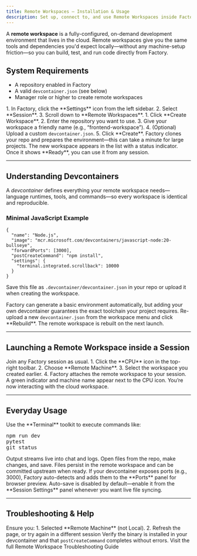```yaml
---
title: Remote Workspaces – Installation & Usage
description: Set up, connect to, and use Remote Workspaces inside Factory sessions
---
```


A **remote workspace** is a fully-configured, on-demand development environment that lives in the cloud. Remote workspaces give you the same tools and dependencies you'd expect locally—without any machine-setup friction—so you can build, test, and run code directly from Factory.

## System Requirements

- A repository enabled in Factory
- A valid `devcontainer.json` (see below)
- Manager role or higher to create remote workspaces

<Steps>

  <Step title="Open Session Settings">
    1. In Factory, click the **Settings** icon from the left sidebar.  
    2. Select **Session**.
    3. Scroll down to **Remote Workspaces**.
  </Step>

  <Step title="Create a New Remote Workspace">
    1. Click **Create Workspace**.  
    2. Enter the repository you want to use.  
    3. Give your workspace a friendly name (e.g., “frontend-workspace”).  
    4. (Optional) Upload a custom <code>devcontainer.json</code>.  
    5. Click **Create**.
    <Note>
      Factory clones your repo and prepares the environment—this can take a minute for large projects.
    </Note>
  </Step>

  <Step title="Verify Workspace Ready">
    The new workspace appears in the list with a status indicator. Once it shows **Ready**, you can use it from any session.
  </Step>

</Steps>

---

## Understanding Devcontainers

A _devcontainer_ defines everything your remote workspace needs—language runtimes, tools, and commands—so every workspace is identical and reproducible.

### Minimal JavaScript Example

```jsonc
{
  "name": "Node.js",
  "image": "mcr.microsoft.com/devcontainers/javascript-node:20-bullseye",
  "forwardPorts": [3000],
  "postCreateCommand": "npm install",
  "settings": {
    "terminal.integrated.scrollback": 10000
  }
}
```

Save this file as `.devcontainer/devcontainer.json` in your repo or upload it when creating the workspace.

<AccordionGroup>

  <Accordion title="Do I need a devcontainer?">
    Factory can generate a basic environment automatically, but adding your own devcontainer guarantees the exact toolchain your project requires.
  </Accordion>

  <Accordion title="Updating devcontainer settings">
    Re-upload a new <code>devcontainer.json</code> from the workspace menu and click **Rebuild**. The remote workspace is rebuilt on the next launch.
  </Accordion>

</AccordionGroup>

---

## Launching a Remote Workspace inside a Session

<Steps>

  <Step title="Open or Start a Session">
    Join any Factory session as usual.
  </Step>

  <Step title="Connect to Cloud Machine">
    1. Click the **CPU** icon in the top-right toolbar.  
    2. Choose **Remote Machine**.  
    3. Select the workspace you created earlier.  
    4. Factory attaches the remote workspace to your session.
  </Step>

  <Step title="Confirm Connection">
    A green indicator and machine name appear next to the CPU icon. You’re now interacting with the cloud workspace.
  </Step>

</Steps>

---

## Everyday Usage

<CardGroup cols={2}>

  <Card title="Run CLI Commands" icon="terminal">
    Use the **Terminal** toolkit to execute commands like:
    <pre>npm run dev
pytest
git status</pre>
    Output streams live into chat and logs.
  </Card>

  <Card title="Edit & Save Files" icon="file-code">
    Open files from the repo, make changes, and save.  
    Files persist in the remote workspace and can be committed upstream when ready.
  </Card>

  <Card title="Port Forwarding" icon="globe">
    If your devcontainer exposes ports (e.g., 3000), Factory auto-detects and adds them to the **Ports** panel for browser preview.
  </Card>

  <Card title="Auto-Save Controls" icon="save">
    Auto-save is disabled by default—enable it from the **Session Settings** panel whenever you want live file syncing.
  </Card>

</CardGroup>

---

## Troubleshooting & Help

<AccordionGroup>

  <Accordion title="Can't connect from session">
    Ensure you:  
    1. Selected **Remote Machine** (not Local).  
    2. Refresh the page, or try again in a different session
  </Accordion>

  <Accordion title="Command not found">
    Verify the binary is installed in your devcontainer and that <code>postCreateCommand</code> completes without errors.
  </Accordion>

</AccordionGroup>

<Card title="Need More Help?" icon="life-ring" href="/user-guides/remote-workspaces/troubleshooting">
  Visit the full Remote Workspace Troubleshooting Guide
</Card>
